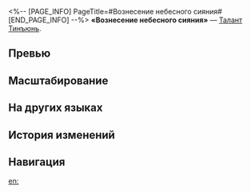 <%-- [PAGE_INFO]
PageTitle=#Вознесение небесного сияния#
[END_PAGE_INFO] --%>
{{Навык Инфобокс
|Название         = Вознесение небесного сияния
|Изображение      = Навык Вознесение небесного сияния.png
|Персонаж         = Тинъюнь
|Тип              = Талант
|Тэг              = Усиление
|УронСтойк        = 
|ЭнергияГен       = 
|Энергия          = 
|Длительность     = 
|Описание         = После того, как Тинъюнь атакует противника, она немедленно наносит ему {{Доп эффект|дополнительный электрический урон}}, равный {{Цвет|Выделенный|30%—66%}} от силы атаки союзника со статусом Благословение.
|Свойство1        = 
|Масштабирование1 = 
}}
'''«Вознесение небесного сияния»''' — [[Талант]] [[Тинъюнь]].

==Превью==
{{Превью
|Файл = Вознесение небесного сияния Превью
}}

==Масштабирование==
{{Масштабирование навыка
|30%;33%;36%;39%;42%;45%;48.75%;52.5%;56.25%;60%;63%;66%;69%;72%;75%
}}

==На других языках==
{{На других языках
|en   = Violet Sparknado
|zhs  = 紫电扶摇
|zht  = 紫電扶搖
|ja   = {{Rubi|揺|ゆ}}れる{{Rubi|紫電|しでん}}
|ko   = 자전 폭풍
|es   = Ciclón de chispas violetas
|fr   = Déluge d'étincelles pourpres
|ru   = Вознесение небесного сияния
|th   = Violet Sparknado
|vi   = Cơn Lốc Điện Tím
|de   = Violetter Funkenwirbel
|id   = Violet Sparknado
|pt   = Tornafagulha Violeta
}}

==История изменений==
{{История изменений|3.5}}

==Навигация==
{{Навык Навбокс|Тинъюнь}}

[[en:]]